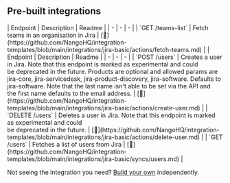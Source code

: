 
## Pre-built integrations

<AccordionGroup>


<Accordion title="Teams">
| Endpoint | Description | Readme |
| - | - | - |
| `GET /teams-list` | Fetch teams in an organisation in Jira | [🔗](https://github.com/NangoHQ/integration-templates/blob/main/integrations/jira-basic/actions/fetch-teams.md) |
</Accordion>


<Accordion title="Users">
| Endpoint | Description | Readme |
| - | - | - |
| `POST /users` | Creates a user in Jira. Note that this endpoint is marked as experimental and could <br />be deprecated in the future. Products are optional and allowed params are<br />jira-core, jira-servicedesk, jira-product-discovery, jira-software. Defaults to <br />jira-software. Note that the last name isn't able to be set via the API and <br />the first name defaults to the email address. | [🔗](https://github.com/NangoHQ/integration-templates/blob/main/integrations/jira-basic/actions/create-user.md) |
| `DELETE /users` | Deletes a user in Jira. Note that this endpoint is marked as experimental and could <br />be deprecated in the future. | [🔗](https://github.com/NangoHQ/integration-templates/blob/main/integrations/jira-basic/actions/delete-user.md) |
| `GET /users` | Fetches a list of users from Jira | [🔗](https://github.com/NangoHQ/integration-templates/blob/main/integrations/jira-basic/syncs/users.md) |
</Accordion>

</AccordionGroup>

<Tip>Not seeing the integration you need? [Build your own](https://docs.nango.dev/guides/custom-integrations/overview) independently.</Tip>
